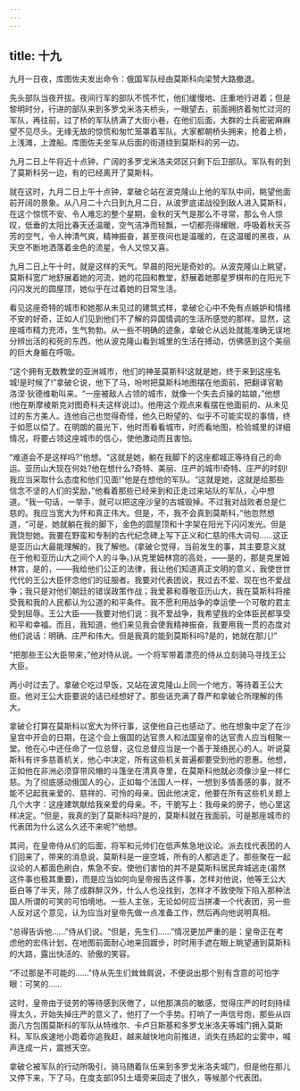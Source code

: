 ```yaml
---
---
---
```

title: 十九
---




九月一日夜，库图佐夫发出命令：俄国军队经由莫斯科向梁赞大路撤退。

先头部队当夜开拔。夜间行军的部队不慌不忙，他们缓慢地、庄重地行进着；但是黎明时分，行进的部队来到多罗戈米洛夫桥头，一眼望去，前面拥挤着匆忙过河的军队，再往前，过了桥的军队挤满了大街小巷，在他们后面，大群的士兵密密麻麻望不见尽头。无缘无故的惊慌和匆忙笼罩着军队。大家都朝桥头拥来，抢着上桥，上浅滩，上渡船。库图佐夫坐车从后面的街道绕到莫斯科的另一边。

九月二日上午将近十点钟，广阔的多罗戈米洛夫郊区只剩下后卫部队。军队有的到了莫斯科另一边，有的已经离开了莫斯科。

就在这时，九月二日上午十点钟，拿破仑站在波克隆山上他的军队中间，眺望他面前开阔的景象。从八月二十六日到九月二日，从波罗底诺战役到敌人进入莫斯科，在这个惊慌不安、令人难忘的整个星期，金秋的天气是那么不寻常，那么令人惊叹，低垂的太阳比春天还温暖，空气洁净而轻飘，一切都亮得耀眼，呼吸着秋天芬芳的空气，令人神清气爽，精神振奋，甚至夜间也是温暖的，在这温暖的黑夜，从天空不断地洒落着金色的流星，令人又惊又喜。

九月二日上午十时，就是这样的天气。早晨的阳光是奇妙的。从波克隆山上眺望，莫斯科宽广地舒展着她的河流，她的花园和教堂，舒展着她那星罗棋布的在阳光下闪闪发光的圆屋顶，她似乎在过着她的日常生活。

看见这座奇特的城市和她那从未见过的建筑式样，拿破仑心中不免有点嫉妒和情绪不安的好奇，正如人们见到他们不了解的异国情调的生活所感觉的那样。显然，这座城市精力充沛，生气勃勃。从一些不明确的迹象，拿破仑从远处就能准确无误地分辨出活的和死的东西，他从波克隆山看到城里的生活在搏动，仿佛感到这个美丽的巨大身躯在呼吸。

“这个拥有无数教堂的亚洲城市，他们的神圣莫斯科!这就是她，终于来到这座名城!是时候了!”拿破仑说，他下了马，吩咐把莫斯科地图摆在他面前，把翻译官勒洛涅·狄德维勒叫来。“一座被敌人占领的城市，就像一个失去贞操的姑娘，”他想(他在斯摩棱斯克对图奇科夫这样说过)。他用这个观点来看摆在他面前的、从未见过的东方美人。连他自己也觉得奇怪，他久已盼望的、似乎不可能实现的事情，终于如愿以偿了。在明朗的晨光下，他时而看看城市，时而看地图，检验城里的详细情况，将要占领这座城市的信心，使他激动而且害怕。

“难道会不是这样吗?”他想。“这就是她，躺在我脚下的这座都城正等待自己的命运。亚历山大现在何处?他在想什么?奇特、美丽、庄严的城市!奇特、庄严的时刻!我应当采取什么态度和他们见面!”他是在想他的军队。“这就是她，这就是给那些信念不坚的人们的奖励，”他看着那些已经来到和正走过来站队的军队，心中想道。“我一句话，一举手，就可以把这座沙皇的古城毁掉。不过我对战败者总是仁慈的。我应当宽大为怀和真正伟大。但是，不，我不会真到莫斯科，”他忽然想道，“可是，她就躺在我的脚下，金色的圆屋顶和十字架在阳光下闪闪发光。但是我饶恕她。我要在野蛮和专制的古代纪念碑上写下正义和仁慈的伟大词句……这正是亚历山大最能理解的，我了解他。(拿破仑觉得，当前发生的事，其主要意义就在于他和亚历山大之间个人的斗争。)从克里姆林宫的高处，——是的，那是克里姆林宫，是的，——我给他们公正的法律，我让他们知道真正文明的意义，我使世世代代的王公大臣怀念他们的征服者。我要对代表团说，我过去不爱、现在也不爱战争；我只是对他们朝廷的错误政策作战；我爱慕和尊敬亚历山大，我在莫斯科将接受我和我的人民都认为公道的和平条件。我不愿利用战争的幸运使一个可敬的君主受到屈辱。王公大臣——我要对他们说：我不爱战争，我希望我的全体臣民都享受和平和幸福。而且，我知道，他们来见我会使我精神振奋，我要用我一贯的态度对他们说话：明确、庄严和伟大。但是我真的能到莫斯科吗?是的，她就在那儿!”

“把那些王公大臣带来，”他对侍从说。一个将军带着漂亮的侍从立刻骑马寻找王公大臣。

两小时过去了。拿破仑吃过早饭，又站在波克隆山上同一个地方，等待着王公大臣。他对王公大臣要说的话已经想好了。那些话充满了尊严和拿破仑所理解的伟大。

拿破仑打算在莫斯科以宽大为怀行事，这使他自己也感动了。他在想象中定了在沙皇宫中开会的日期，在这个会上俄国的达官贵人和法国皇帝的达官贵人应当相聚一堂。他在心中还任命了一位总督，这位总督应当是一个善于笼络民心的人。听说莫斯科有许多慈善机关，他心中决定，所有这些机关普遍都要受到他的恩惠。他想，正如他在非洲必须穿带风帽的斗篷坐在清真寺里，在莫斯科他就必须像沙皇一样仁慈。为了彻底感动俄国人的心，正如每个法国人一样，一想到多情善感的事，就不能不记起我亲爱的、慈祥的、可怜的母亲。因此他决定，他要在所有这些机关题上几个大字：这座建筑献给我亲爱的母亲。不，干脆写上：我母亲的房子，他心里这样决定。“但是，我真的到了莫斯科吗?是的，莫斯科就在我面前。可是那座城市的代表团为什么这么久还不来呢?”他想。

其间，在皇帝侍从们的后面，将军和元帅们在低声焦急地议论。派去找代表团的人们回来了，带来的消息说，莫斯科是一座空城，所有的人都逃走了。那些聚在一起议论的人都面色刷白，焦急不安。使他们害怕的并不是莫斯科居民弃城逃走(虽然这件事也极其重要)，而是应当如何向皇帝报告这件事，怎样对他说，他等王公大臣白等了半天，除了成群醉汉外，什么人也没找到，怎样才不致使陛下陷入那种法国人所谓的可笑的可怕境地。一些人主张，无论如何应当拼凑一个代表团，另一些人反对这个意见，认为应当对皇帝先做一点准备工作，然后再向他说明真相。

“总得告诉他……”侍从们说。“但是，先生们……”情况更加严重的是：皇帝正在考虑他的宏伟计划，在地图前面耐心地来回踱步，时时用手遮在眼上眺望通到莫斯科的大路，露出快活的、骄傲的笑容。

“不过那是不可能的……”侍从先生们耸耸肩说，不便说出那个别有含意的可怕字眼：可笑的……

这时，皇帝由于徒劳的等待感到厌倦了，以他那演员的敏感，觉得庄严的时刻持续得太久，开始失掉庄严的意义了，他打了一个手势。打响了一声信号炮，那些从四面八方包围莫斯科的军队从特维尔、卡卢日斯基和多罗戈米洛夫等城门拥入莫斯科。军队疾速地小跑着你追我赶，越来越快地向前推进，消失在扬起的尘雾中，喊声连成一片，震撼天空。

拿破仑被军队的行动所吸引，骑马随着队伍来到多罗戈米洛夫城门，但是他在那儿又停下来，下了马，在度支部[95]土墙旁来回走了很久，等候那个代表团。